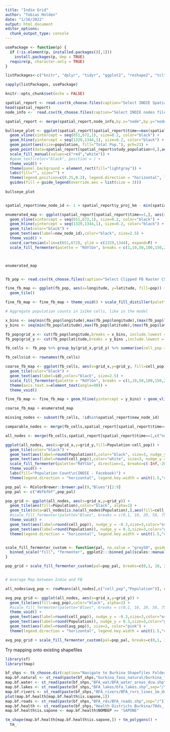 ```yaml
---
title: "Indie Grid"
author: "Tobias Holden"
date: "1/16/2022"
output: html_document
editor_options: 
  chunk_output_type: console
---
```


```r
usePackage <- function(p) {
  if (!is.element(p, installed.packages()[,1]))
    install.packages(p, dep = TRUE)
  require(p, character.only = TRUE)
}

listPackages<-c("knitr", "dplyr", "tidyr", "ggplot2", "reshape2", "tcltk", "patchwork")

sapply(listPackages, usePackage)

knitr::opts_chunk$set(echo = FALSE)
```

```r
spatial_report <- read.csv(tk_choose.files(caption="Select INDIE Spatial Report"))
head(spatial_report)
node_info <-  read.csv(tk_choose.files(caption="Select INDIE nodes file"))

spatial_report <- merge(spatial_report,node_info,by.x="node",by.y="nodeid")

bullseye_plot <- ggplot(spatial_report[spatial_report$time==max(spatial_report$time,na.rm=T),], aes(x=x_proj_km, y=y_proj_km, label=node)) +
  geom_vline(xintercept = seq(651,672,1), size=0.2, color="black") +
  geom_hline(yintercept = seq(1329,1344,1), size=0.2, color="black") +
  geom_point(aes(size=population, fill="Total Pop."), pch=21) +
  geom_point(data=spatial_report[spatial_report$study_population>0,],aes(size=study_population, fill="Study Pop."), pch=21) +
  scale_fill_manual(values=c("red","white")) +
  #geom_text(color="black", position = ) +
  theme_void() +
  theme(panel.background = element_rect(fill="lightgray")) +
  labs(fill="", size="") +
  theme(legend.position=c(0.25,0.2), legend.direction = "horizontal", legend.background = element_rect(fill="white")) +
  guides(fill = guide_legend(override.aes = list(size = 3)))
  
bullseye_plot


spatial_report$new_node_id <- 1 + spatial_report$y_proj_km - min(spatial_report$y_proj_km) + 15*(spatial_report$x_proj_km-min(spatial_report$x_proj_km)) 

enumerated_map <- ggplot(spatial_report[spatial_report$time==1,], aes(x=x_proj_km, y=y_proj_km, fill=population)) +
  geom_vline(xintercept = seq(651,672,1), size=0.2, color="black") +
  geom_hline(yintercept = seq(1329,1344,1), size=0.2, color="black") +
  geom_tile(color="black") + 
  geom_text(aes(label=new_node_id),color="black", size=2.5) +
  theme_void() + 
  coord_cartesian(xlim=c(651,672), ylim = c(1329,1344), expand=F) +
  scale_fill_fermenter(palette = "RdYlGn", breaks = c(1,10,50,100,150,200,250,300,Inf), direction = 1)



enumerated_map



```

```r
fb_pop <- read.csv(tk_choose.files(caption="Select Clipped FB Raster CSV"))

fine_fb_map <- ggplot(fb_pop, aes(x=longitude, y=latitude, fill=pop)) + 
  geom_tile()

fine_fb_map <- fine_fb_map + theme_void() + scale_fill_distiller(palette = "Spectral")

# Aggregate population counts in 1x1km cells, like in the model

x_bins <- seq(min(fb_pop$longitude),max(fb_pop$longitude),(max(fb_pop$longitude)-min(fb_pop$longitude))/21)
y_bins <- seq(min(fb_pop$latitude),max(fb_pop$latitude),(max(fb_pop$latitude)-min(fb_pop$latitude))/15)

fb_pop$grid_x <- cut(fb_pop$longitude,breaks = x_bins, include.lowest = T)
fb_pop$grid_y <- cut(fb_pop$latitude,breaks = y_bins ,include.lowest = T)

fb_cells <- fb_pop %>% group_by(grid_x,grid_y) %>% summarise(cell_pop = sum(pop))

fb_cells$id <- rownames(fb_cells)

coarse_fb_map <- ggplot(fb_cells, aes(x=grid_x,y=grid_y, fill=cell_pop)) + 
  geom_tile(color="black") + 
  geom_text(aes(label=id),color="black", size=2.5) +
  scale_fill_fermenter(palette = "RdYlGn", breaks = c(1,10,50,100,150,200,250,300,Inf), direction=1) +
  theme(axis.text.x=element_text(angle=90)) +
  theme_void()

fine_fb_map <- fine_fb_map + geom_hline(yintercept = y_bins) + geom_vline(xintercept = x_bins)
```


```r
coarse_fb_map + enumerated_map

missing_nodes <- subset(fb_cells, !id%in%spatial_report$new_node_id)

comparable_nodes <- merge(fb_cells,spatial_report[spatial_report$time==1,c("node","new_node_id","Population","study_population")], by.x="id", by.y="new_node_id")

all_nodes <- merge(fb_cells,spatial_report[spatial_report$time==1,c("node","new_node_id","Population","study_population", "lat", "lon")], by.x="id", by.y="new_node_id", all=T)

ggplot(all_nodes, aes(x=grid_x,y=grid_y,fill=Population-cell_pop)) + 
  geom_tile(color="black") +
  geom_text(aes(label=round(Population)),color="black", size=3, nudge_y = 0.3) +
  geom_text(aes(label=round(cell_pop)),color="white", size=3, nudge_y = -0.3) +
  scale_fill_fermenter(palette="RdYlGn", direction=1, breaks=c(-Inf,-200,-100,-50,-10,0,10,50,100,200, Inf)) +
  theme_void() +
  labs(fill="Population Count\n(INDIE - Facebook)") +
  theme(legend.direction = "horizontal", legend.key.width = unit(1.5,"cm"), legend.position = "bottom")

pop_pal <- RColorBrewer::brewer.pal(9,"Blues")[2:9]
pop_pal <- c("#bfbfbf",pop_pal)

pop_grid <- ggplot(all_nodes, aes(x=grid_x,y=grid_y)) + 
  geom_tile(aes(fill=Population),color="black", alpha=1) +
  geom_tile(data=all_nodes[is.na(all_nodes$Population),],aes(fill=cell_pop), color="black", alpha=1)+
  #scale_fill_fermenter(palette="Blues", breaks = c(0,1, 10, 20, 50, 75, 100, 150, 200, Inf)) +
  theme_void() +
  geom_text(aes(label=round(cell_pop)), nudge_y = -0.3,size=3,color="orange") +
  geom_text(aes(label=round(Population)), nudge_y = 0.3,size=3,color="green") +
  theme(legend.direction = "horizontal", legend.key.width = unit(1.5,"cm"), legend.position = "bottom")


scale_fill_fermenter_custom <- function(pal, na.value = "grey50", guide = "coloursteps", aesthetics = "fill", ...) {
  binned_scale("fill", "fermenter", ggplot2:::binned_pal(scales::manual_pal(unname(pal))), na.value = na.value, guide = guide, breaks=breaks...)  
}

pop_grid + scale_fill_fermenter_custom(pal=pop_pal, breaks=c(0,1, 10, 20, 50, 75, 100, 150, 200, Inf))


# Average Map between Indie and FB

all_nodes$avg_pop <- rowMeans(all_nodes[,c("cell_pop","Population")], na.rm=TRUE)

avg_pop_grid <- ggplot(all_nodes, aes(x=grid_x,y=grid_y)) + 
  geom_tile(aes(fill=avg_pop),color="black", alpha=1) +
  #scale_fill_fermenter(palette="Blues", breaks = c(0,1, 10, 20, 50, 75, 100, 150, 200, Inf)) +
  theme_void() +
  geom_text(aes(label=round(cell_pop)), nudge_y = -0.3,size=3,color="orange") +
  geom_text(aes(label=round(Population)), nudge_y = 0.3,size=3,color="green") +
  geom_text(aes(label=round(avg_pop)), size=3, color="pink") +
  theme(legend.direction = "horizontal", legend.key.width = unit(1.5,"cm"), legend.position = "bottom")

avg_pop_grid + scale_fill_fermenter_custom(pal=pop_pal, breaks=c(0,1, 10, 20, 50, 75, 100, 150, 200, Inf))


```


Try mapping onto existing shapefiles

```r
library(sf)
library(tmap)

bf_shps <- tk_choose.dir(caption="Navigate to Burkina Shapefiles Folder")
map.bf.natural <- st_read(paste(bf_shps,"burkina_faso_natural/burkina_faso_natural.shp",sep="/"))
map.bf.water <- st_read(paste(bf_shps,"BFA_wat/BFA_water_areas_dcw.shp",sep="/"))
map.bf.lakes <- st_read(paste(bf_shps,"BFA_lakes/bfa_lakes.shp",sep="/"))
map.bf.rivers <- st_read(paste(bf_shps,"BFA_rivers/BFA_rvrs_lines_1m_dcw.shp",sep="/"))
plot(map.bf.health[map.bf.health$is.sapone,1])
map.bf.roads <- st_read(paste(bf_shps,"BFA_rds/BFA_roads.shp",sep="/"))
map.bf.health <- st_read(paste(bf_shps,"Health Districts Burkina/70ds_.shp",sep="/"))
map.bf.health$is.sapone <- map.bf.health$NOMDEP == "SAPONE" 

tm_shape(map.bf.health[map.bf.health$is.sapone,]) + tm_polygons() +
  tm_
```

